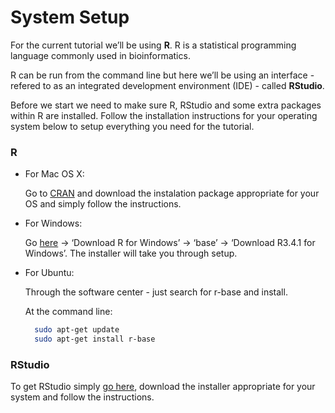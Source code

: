 # System Setup

For the current tutorial we'll be using **R**. R is a statistical programming language commonly used in bioinformatics.

R can be run from the command line but here we'll be using an interface - refered to as an integrated development environment (IDE) - called **RStudio**.

Before we start we need to make sure R, RStudio and some extra packages within R are installed. Follow the installation instructions for your operating system below to setup everything you need for the tutorial. 

### R 

  * For Mac OS X: 

    Go to [CRAN](https://cran.r-project.org/bin/macosx/) and download the instalation package appropriate for your OS and simply follow the instructions.

  * For Windows:

    Go [here](https://cloud.r-project.org/) -> 'Download R for Windows' -> 'base' -> 'Download R3.4.1 for Windows'. The installer will take you through setup. 

  * For Ubuntu:

    Through the software center - just search for r-base and install.

    At the command line:
```bash
  sudo apt-get update
  sudo apt-get install r-base
```

### RStudio

To get RStudio simply [go here](https://www.rstudio.com/products/rstudio/download), download the installer appropriate for your system and follow the instructions.
